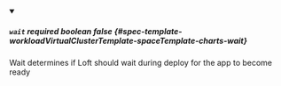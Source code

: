 
<details className="config-field" data-expandable="false" open>
<summary>

##### `wait` <span className="config-field-required" data-required="false">required</span> <span className="config-field-type">boolean</span> <span className="config-field-default">false</span> <span className="config-field-enum"></span> {#spec-template-workloadVirtualClusterTemplate-spaceTemplate-charts-wait}

Wait determines if Loft should wait during deploy for the app to become ready

</summary>



</details>
